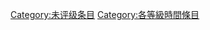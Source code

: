 {{catmore1|[[Wikipedia:时间专题|Wikipedia:时间专题]]}}
{{Articles by Quality| topic=时间|project=时间|format=TOC}}
{{Wikipedia category}}
{{emptycat}}

[[Category:未评级条目|Category:未评级条目]]
[[Category:各等級時間條目|Category:各等級時間條目]]